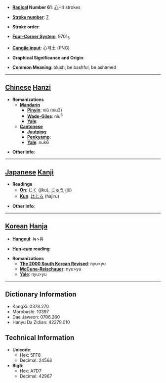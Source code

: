 * '''[[Wiktionary:Chinese radical index| Radical]] Number 61''': [[Wiktionary:Chinese radical index 心|心]]+4 strokes

* '''[[Wiktionary:Chinese total strokes index|Stroke number]]''': [[Wiktionary:Chinese total strokes index 7|7]]

* '''Stroke order''': 

* '''[[Wiktionary:Chinese four corner index|Four-Corner System]]''': 9701<sub>5</sub>

* '''[[Wiktionary:Chinese Cangjie index|Cangjie input]]''': 心弓土 (PNG)

* '''Graphical Significance and Origin''': 

* '''Common Meaning''': blush, be bashful, be ashamed

----

== [[Chinese]] [[Hanzi]] ==

* '''Romanizations'''
** '''[[Mandarin]]'''
*** '''[[Pinyin]]''': niǔ (niu3)
*** '''[[Wade-Giles]]''': niu<sup>3</sup>
*** '''[[Yale]]''': 
** '''[[Cantonese]]'''
*** '''[[Jyutping]]''':
*** '''[[Penkyamp]]''': 
*** '''[[Yale]]''': nuk6

* '''Other info''': 

----

== [[Japanese]] [[Kanji]] ==

* '''Readings'''
** '''[[On]]''': [[じく]] (jiku), [[じゅう]] (jū)
** '''[[Kun]]''': [[はじる]] (hajiru)

* '''Other info''':  

----

== [[Korean]] [[Hanja]] ==

* '''[[Hangeul]]''': 뉴>유

* '''[[Hun-eum]] reading''': 

* '''Romanizations'''
** '''[[The 2000 South Korean Revised Romanization|The 2000 South Korean Revised]]''': nyu>yu
** '''[[McCune-Reischauer]]''': nyu>yu
** '''[[Yale]]''': nyu>yu

----

== Dictionary Information ==

* KangXi: 0378.270
* Morobashi: 10397
* Dae Jaweon: 0706.260
* Hanyu Da Zidian: 42279.010

== Technical Information ==

* '''Unicode''':
** Hex: 5FF8
** Decimal: 24568
* '''Big5''':
** Hex: A7D7
** Decimal: 42967